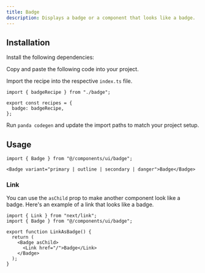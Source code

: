 ```yaml
---
title: Badge
description: Displays a badge or a component that looks like a badge.
---
```


<ComponentPreview name="badge-demo" />

## Installation

<Steps>

<Step>Install the following dependencies:</Step>

<PackageInstaller name="@radix-ui/react-slot" />

<Step>Copy and paste the following code into your project.</Step>

<ComponentSource name="badge.ts" type="recipe" />

<ComponentSource name="badge.tsx" type="component" />

<Step>Import the recipe into the respective `index.ts` file.</Step>

```tsx
import { badgeRecipe } from "./badge";

export const recipes = {
  badge: badgeRecipe,
};
```

<Step>Run `panda codegen` and update the import paths to match your project setup.</Step>

</Steps>

## Usage

```tsx
import { Badge } from "@/components/ui/badge";
```

```tsx
<Badge variant="primary | outline | secondary | danger">Badge</Badge>
```

### Link

You can use the `asChild` prop to make another component look like a badge. Here's an example of a link that looks like a badge.

```tsx
import { Link } from "next/link";
import { Badge } from "@/components/ui/badge";

export function LinkAsBadge() {
  return (
    <Badge asChild>
      <Link href="/">Badge</Link>
    </Badge>
  );
}
```
